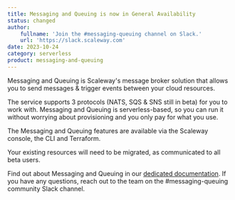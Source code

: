 ```yaml
---
title: Messaging and Queuing is now in General Availability
status: changed
author:
    fullname: 'Join the #messaging-queuing channel on Slack.'
    url: 'https://slack.scaleway.com'
date: 2023-10-24
category: serverless
product: messaging-and-queuing
---
```


Messaging and Queuing is Scaleway's message broker solution that allows you to send messages & trigger events between your cloud resources.

The service supports 3 protocols (NATS, SQS & SNS still in beta) for you to work with. Messaging and Queuing is serverless-based, so you can run it without worrying about provisioning and you only pay for what you use.

The Messaging and Queuing features are available via the Scaleway console, the CLI and Terraform.

Your existing resources will need to be migrated, as communicated to all beta users. 

Find out about Messaging and Queuing in our [dedicated documentation](/serverless/messaging/quickstart/). If you have any questions, reach out to the team on the #messaging-queuing community Slack channel.

